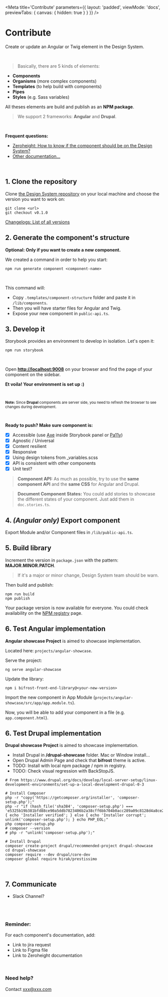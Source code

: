 
<Meta
    title='Contribute'
    parameters={{ 
        layout: 'padded', 
        viewMode: 'docs',
        previewTabs: { canvas: { hidden: true } }
    }}
/>

# Contribute

Create or update an Angular or Twig element in the Design System.

<br/>

> Basically, there are 5 kinds of elements:
- **Components**
- **Organisms** (more complex components)
- **Templates** (to help build with components)
- **Pipes**
- **Styles** (e.g. Sass variables)
> 
All theses elements are build and publish as an **NPM package**.

> We support 2 frameworks: **Angular** and **Drupal**.



<br/>

**Frequent questions:**

- [Zeroheight: How to know if the component should be on the Design System?]()
- [Other documentation...]()

<br/>

## 1. Clone the repository

Clone [the Design System repository]() on your local machine and choose the version you want to work on: 

```
git clone <url>
git checkout v0.1.0
```

[Changelogs: List of all versions]()

## 2. Generate the component's structure
**Optional: Only if you want to create a new component.**

We created a command in order to help you start: 

`npm run generate component <component-name>`

<br/>

This command will:
- Copy `.templates/component-structure` folder and paste it in `/lib/components`.
- Then you will have starter files for Angular and Twig.
- Expose your new component in `public-api.ts`.

## 3. Develop it
Storybook provides an environment to develop in isolation. Let's open it:

`npm run storybook`

<br/>

Open **[http://localhost:9008]()** on your browser and find the page of your component on the sidebar.

**Et voila! Your environment is set up :)**

<br/>

<small>

**Note:** Since **Drupal** components are server side, you need to refresh the browser to see changes during development.

</small>

<br/>

**Ready to push? Make sure component is:**

- [x] Accessible (use [Axe]() inside Storybook panel or [Pa11y](https://github.com/pa11y/pa11y)) 
- [x] Agnostic / Universal
- [x] Content resilient
- [x] Responsive
- [x] Using design tokens from _variables.scss
- [x] API is consistent with other components
- [x] Unit test?

> **Component API:** As much as possible, try to use the **same component API** and the **same CSS** for Angular and Drupal.

> **Document Component States:** You could add stories to showcase the different states of your component. Just add them in `doc.stories.ts`.

## 4. _(Angular only)_ Export component
Export Module and/or Component files in `/lib/public-api.ts`.

## 5. Build library

Increment the version in `package.json` with the pattern: **MAJOR.MINOR.PATCH**. 
> If it's a major or minor change, Design System team should be warn.

Then build and publish:
```Shell
npm run build
npm publish
```
Your package version is now available for everyone.
You could check availability on the [NPM registry]() page.

## 6. Test Angular implementation
**Angular showcase Project** is aimed to showcase implementation.

Located here: `projects/angular-showcase`.

Serve the project:

`ng serve angular-showcase`

Update the library:

`npm i bifrost-front-end-library@<your-new-version>`

Import the new component in App Module (`projects/angular-showcase/src/app/app.module.ts`).

Now, you will be able to add your component in a file (e.g. `app.component.html`).

## 6. Test Drupal implementation
**Drupal showcase Project** is aimed to showcase implementation.

- Install Drupal in **/drupal-showcase** folder. Mac or Window install...
- Open Drupal Admin Page and check that **bifrost** theme is active.
- TODO: Install with local npm package / npm in registry.
- TODO: Check visual regression with BackStopJS.

```Shell
# From https://www.drupal.org/docs/develop/local-server-setup/linux-development-environments/set-up-a-local-development-drupal-0-3

# Install Composer
php -r "copy('https://getcomposer.org/installer', 'composer-setup.php');"
php -r "if (hash_file('sha384', 'composer-setup.php') === 'e5325b19b381bfd88ce90a5ddb7823406b2a38cff6bb704b0acc289a09c8128d4a8ce2bbafcd1fcbdc38666422fe2806') { echo 'Installer verified'; } else { echo 'Installer corrupt'; unlink('composer-setup.php'); } echo PHP_EOL;"
php composer-setup.php
# composer --version
# php -r "unlink('composer-setup.php');"

# Install Drupal
composer create-project drupal/recommended-project drupal-showcase
cd drupal-showcase
composer require --dev drupal/core-dev
composer global require hirak/prestissimo
```

<br/>

## 7. Communicate
- Slack Channel?

<br/><br/>

### Reminder:
For each component's documentation, add:
- Link to jira request
- Link to Figma file
- Link to Zeroheight documentation

<br/>

### Need help?
Contact xxx@xxx.com